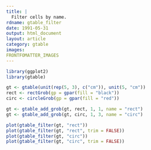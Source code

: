 ```yaml
---
title: |
  Filter cells by name.
rdname: gtable_filter
date: 1991-05-31
output: html_document
layout: article
category: gtable
images:
FRONTFOMATTER_IMAGES
---
```


```r
library(ggplot2)
library(gtable)
```

```r
gt <- gtable(unit(rep(5, 3), c("cm")), unit(5, "cm"))
rect <- rectGrob(gp = gpar(fill = "black"))
circ <- circleGrob(gp = gpar(fill = "red"))

gt <- gtable_add_grob(gt, rect, 1, 1, name = "rect")
gt <- gtable_add_grob(gt, circ, 1, 3, name = "circ")

plot(gtable_filter(gt, "rect"))
plot(gtable_filter(gt, "rect", trim = FALSE))
plot(gtable_filter(gt, "circ"))
plot(gtable_filter(gt, "circ", trim = FALSE))



```